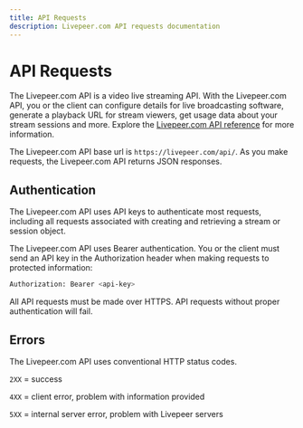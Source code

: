 ```yaml
---
title: API Requests
description: Livepeer.com API requests documentation
---
```


# API Requests

The Livepeer.com API is a video live streaming API. With the Livepeer.com API,
you or the client can configure details for live broadcasting software, generate
a playback URL for stream viewers, get usage data about your stream sessions and
more. Explore the [Livepeer.com API reference](/docs/api-reference) for more
information.

The Livepeer.com API base url is `https://livepeer.com/api/`. As you make
requests, the Livepeer.com API returns JSON responses.

## Authentication

The Livepeer.com API uses API keys to authenticate most requests, including all
requests associated with creating and retrieving a stream or session object.

The Livepeer.com API uses Bearer authentication. You or the client must send an
API key in the Authorization header when making requests to protected
information:

```bash
Authorization: Bearer <api-key>
```

All API requests must be made over HTTPS. API requests without proper
authentication will fail.

## Errors

The Livepeer.com API uses conventional HTTP status codes.

`2XX` = success

`4XX` = client error, problem with information provided

`5XX` = internal server error, problem with Livepeer servers
